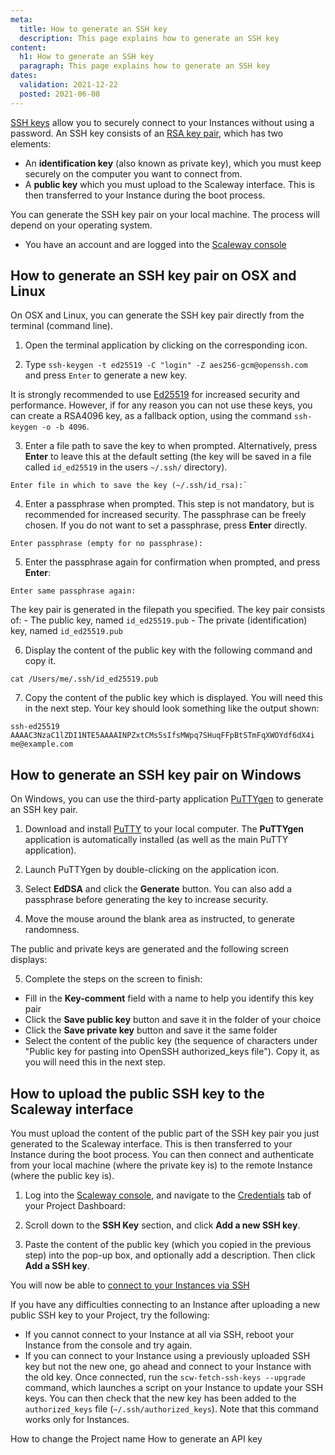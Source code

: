 ```yaml
---
meta:
  title: How to generate an SSH key
  description: This page explains how to generate an SSH key
content:
  h1: How to generate an SSH key
  paragraph: This page explains how to generate an SSH key
dates:
  validation: 2021-12-22
  posted: 2021-06-08
---
```


[SSH keys](/console/my-account/concepts#ssh-key) allow you to securely connect to your Instances without using a password. An SSH key consists of an [RSA key pair](https://en.wikipedia.org/wiki/RSA_(cryptosystem)), which has two elements:

- An **identification key** (also known as private key), which you must keep securely on the computer you want to connect from.
- A **public key** which you must upload to the Scaleway interface. This is then transferred to your Instance during the boot process.

You can generate the SSH key pair on your local machine. The process will depend on your operating system.

<Message type="requirement">

 - You have an account and are logged into the [Scaleway console](https://console.scaleway.com) 

</Message>

## How to generate an SSH key pair on OSX and Linux

On OSX and Linux, you can generate the SSH key pair directly from the terminal (command line).

1. Open the terminal application by clicking on the corresponding icon.
  <Lightbox src="scaleway-terminal-icon.webp" alt=""/>

2. Type `ssh-keygen -t ed25519 -C "login" -Z aes256-gcm@openssh.com` and press `Enter` to generate a new key.

  <Message type="important">

  It is strongly recommended to use [Ed25519](https://en.wikipedia.org/wiki/EdDSA#Ed25519) for increased security and performance. However, if for any reason you can not use these keys, you can create a RSA4096 key, as a fallback option, using the command `ssh-keygen -o -b 4096`. 

  </Message>

3. Enter a file path to save the key to when prompted. Alternatively, press **Enter** to leave this at the default setting (the key will be saved in a file called `id_ed25519` in the users `~/.ssh/` directory).
  ```
  Enter file in which to save the key (~/.ssh/id_rsa):`
  ```

4. Enter a passphrase when prompted. This step is not mandatory, but is recommended for increased security. The passphrase can be freely chosen. If you do not want to set a passphrase, press **Enter** directly.
  ```
  Enter passphrase (empty for no passphrase):
  ```

5. Enter the passphrase again for confirmation when prompted, and press **Enter**:
  ```
  Enter same passphrase again:
  ```

  The key pair is generated in the filepath you specified. The key pair consists of:
    - The public key, named `id_ed25519.pub`
    - The private (identification) key, named `id_ed25519.pub`

6. Display the content of the public key with the following command and copy it.
  ```
  cat /Users/me/.ssh/id_ed25519.pub
  ```

7. Copy the content of the public key which is displayed. You will need this in the next step. Your key should look something like the output shown:
  ```
  ssh-ed25519 AAAAC3NzaC1lZDI1NTE5AAAAINPZxtCMs5sIfsMWpq7SHuqFFpBtSTmFqXWOYdf6dX4i me@example.com
  ```

## How to generate an SSH key pair on Windows

On Windows, you can use the third-party application [PuTTYgen](https://www.chiark.greenend.org.uk/~sgtatham/putty/latest.html) to generate an SSH key pair.

1. Download and install [PuTTY](https://www.chiark.greenend.org.uk/~sgtatham/putty/latest.html) to your local computer. The **PuTTYgen** application is automatically installed (as well as the main PuTTY application).
  <Lightbox src="scaleway-puttygen-app.webp" alt=""/>

2. Launch PuTTYgen by double-clicking on the application icon. 

3. Select **EdDSA** and click the **Generate** button. You can also add a passphrase before generating the key to increase security.
  <Lightbox src="scaleway-puttygen-01.webp" alt="" />

4. Move the mouse around the blank area as instructed, to generate randomness.
  <Lightbox src="scaleway-puttygen-02.webp" alt="" />

  The public and private keys are generated and the following screen displays:
  <Lightbox src="scaleway-puttygen-03.webp" alt="" />

5. Complete the steps on the screen to finish:

- Fill in the **Key-comment** field with a name to help you identify this key pair
- Click the **Save public key** button and save it in the folder of your choice
- Click the **Save private key** button and save it the same folder
- Select the content of the public key (the sequence of characters under "Public key for pasting into OpenSSH authorized_keys file"). Copy it, as you will need this in the next step.

## How to upload the public SSH key to the Scaleway interface

You must upload the content of the public part of the SSH key pair you just generated to the Scaleway interface. This is then transferred to your Instance during the boot process. You can then connect and authenticate from your local machine (where the private key is) to the remote Instance (where the public key is).

1. Log into the [Scaleway console](https://console.scaleway.com), and navigate to the [Credentials](/console/my-project/concepts#credentials) tab of your Project Dashboard:
  <Lightbox src="scaleway-credentials-nav.webp" alt="" />
  
2. Scroll down to the **SSH Key** section, and click **Add a new SSH key**.
  <Lightbox src="scaleway-ssh-keys.webp" alt="" />

3. Paste the content of the public key (which you copied in the previous step) into the pop-up box, and optionally add a description. Then click **Add a SSH key**.

You will now be able to [connect to your Instances via SSH](/compute/instances/how-to/connect-to-instance/)

<Message type="tip">

  If you have any difficulties connecting to an Instance after uploading a new public SSH key to your Project, try the following:  
 
  - If you cannot connect to your Instance at all via SSH, reboot your Instance from the console and try again.
  - If you can connect to your Instance using a previously uploaded SSH key but not the new one, go ahead and connect to your Instance with the old key. Once connected, run the `scw-fetch-ssh-keys --upgrade` command, which launches a script on your Instance to update your SSH keys. You can then check that the new key has been added to the `authorized_keys` file (`~/.ssh/authorized_keys`). Note that this command works only for Instances.

</Message>

<Navigation title="See Also">
  <PreviousButton to="/console/my-project/how-to/change-project-name/">How to change the Project name</PreviousButton>
  <NextButton to="/console/my-project/how-to/generate-api-key/">How to generate an API key</NextButton>
</Navigation>

